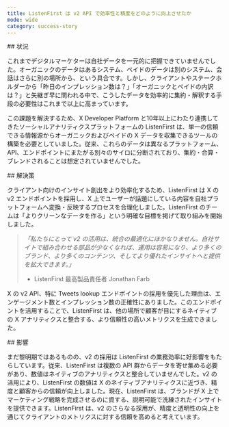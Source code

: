 ```yaml
---
title: ListenFirst は v2 API で効率性と精度をどのように向上させたか
mode: wide
category: success-story
---
```


<div id="situation">
  ## 状況
</div>

これまでデジタルマーケターは自社データを一元的に把握できていませんでした。オーガニックのデータはあるシステム、ペイドのデータは別のシステム、会話はさらに別の場所から、という具合です。しかし、クライアントやステークホルダーから「昨日のインプレッション数は？」「オーガニックとペイドの内訳は？」と矢継ぎ早に問われる中で、こうしたデータを効率的に集約・解釈する手段の必要性はこれまで以上に高まっています。

この課題を解決するため、X Developer Platform と10年以上にわたり連携してきたソーシャルアナリティクスプラットフォームの ListenFirst は、単一の信頼できる情報源からオーガニックおよびペイドの X データを収集できるツールの構築を必要としていました。従来、これらのデータは異なるプラットフォーム、API、エンドポイントにまたがる別々のサイロに分断されており、集約・合算・ブレンドされることは想定されていませんでした。

<div id="solution">
  ## 解決策
</div>

クライアント向けのインサイト創出をより効率化するため、ListenFirst は X の v2 エンドポイントを採用し、X 上でユーザーが話題にしている内容を自社プラットフォームへ変換・反映するプロセスを合理化しました。ListenFirst のチームは「よりクリーンなデータを作る」という明確な目標を掲げて取り組みを開始しました。

> *「私たちにとって v2 の活用は、統合の最適化にほかなりません。自社サイトで組み合わせる部品が少なくなれば、運用は容易になり、より多くのブランド、より多くのコンテンツ、そしてより優れたインサイトへと提供を拡大できます。」*
> 
> - ListenFirst 最高製品責任者 Jonathan Farb

X の v2 API、特に Tweets lookup エンドポイントの採用を優先した理由は、エンゲージメント数とインプレッション数の正確性にありました。このエンドポイントを活用することで、ListenFirst は、他の場所で顧客が目にするネイティブの X アナリティクスと整合する、より信頼性の高いメトリクスを生成できました。

<div id="impact">
  ## 影響
</div>

まだ黎明期ではあるものの、v2 の採用は ListenFirst の業務効率に好影響をもたらしています。従来、ListenFirst は複数の API 群からデータを寄せ集める必要があり、数値はネイティブのアナリティクスと整合していませんでした。v2 の活用により、ListenFirst の数値は X のネイティブアナリティクスに近づき、精度と顧客からの信頼が向上しました。現在、ListenFirst は、ブランドが X 上でマーケティング戦略を完成させるのに資する、説明可能で洗練されたインサイトを提供できます。ListenFirst は、v2 のさらなる採用が、精度と透明性の向上を通じてクライアントのメトリクスに対する信頼を高めると考えています。